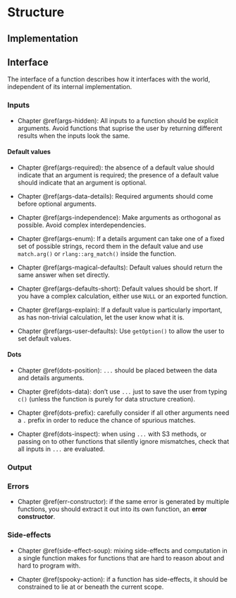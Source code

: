 # Structure

## Implementation

## Interface

The interface of a function describes how it interfaces with the world, independent of its internal implementation. 

### Inputs

* Chapter \@ref(args-hidden): All inputs to a function should be explicit 
  arguments. Avoid functions that suprise the user by returning different 
  results when the inputs look the same.

#### Default values

* Chapter \@ref(args-required): the absence of a default value should indicate
  that an argument is required; the presence of a default value should indicate
  that an argument is optional.

* Chapter \@ref(args-data-details): Required arguments should come before
  optional arguments.

* Chapter \@ref(args-independence): Make arguments as orthogonal as possible. 
  Avoid complex interdependencies.

* Chapter \@ref(args-enum): If a details argument can take one of a fixed set 
  of possible strings, record them in the default value and use `match.arg()`
  or `rlang::arg_match()` inside the function.
  
* Chapter \@ref(args-magical-defaults): Default values should return the same 
  answer when set directly.

* Chapter \@ref(args-defaults-short): Default values should be short. If
  you have a complex calculation, either use `NULL` or an exported function.

* Chapter \@ref(args-explain): If a default value is particularly important,
  as has non-trivial calculation, let the user know what it is.

* Chapter \@ref(args-user-defaults): Use `getOption()` to allow the user to 
  set default values.

#### Dots

* Chapter \@ref(dots-position): `...` should be placed between the data and 
  details arguments.

* Chapter \@ref(dots-data): don't use `...` just to save the user from typing 
  `c()` (unless the function is purely for data structure creation).

* Chapter \@ref(dots-prefix): carefully consider if all other arguments need a 
  `.` prefix in order to reduce the chance of spurious matches.

* Chapter \@ref(dots-inspect): when using `...` with S3 methods, or passing on 
  to other functions that silently ignore mismatches, check that all inputs in 
  `...` are evaluated.

### Output


### Errors

* Chapter \@ref(err-constructor): if the same error is generated by multiple 
  functions, you should extract it out into its own function, an 
  __error constructor__.

### Side-effects

* Chapter \@ref(side-effect-soup): mixing side-effects and computation in a
  single function makes for functions that are hard to reason about and hard
  to program with.
  
* Chapter \@ref(spooky-action): if a function has side-effects, it should be
  constrained to lie at or beneath the current scope.

